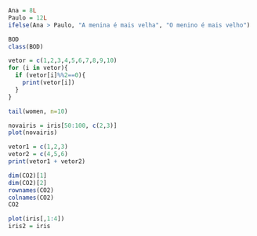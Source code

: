 ```r
Ana = 8L
Paulo = 12L
ifelse(Ana > Paulo, "A menina é mais velha", "O menino é mais velho")
```

```r
BOD
class(BOD)
```

```r
vetor = c(1,2,3,4,5,6,7,8,9,10)
for (i in vetor){
  if (vetor[i]%%2==0){
    print(vetor[i])
  }
}
```

```r
tail(women, n=10)
```

```r
novairis = iris[50:100, c(2,3)]
plot(novairis)
```

```r
vetor1 = c(1,2,3)
vetor2 = c(4,5,6)
print(vetor1 + vetor2)
```

```r
dim(CO2)[1]
dim(CO2)[2]
rownames(CO2)
colnames(CO2)
CO2
```

```r
plot(iris[,1:4])
iris2 = iris
```